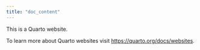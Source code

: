 ```yaml
---
title: "doc_content"
---
```


This is a Quarto website.

To learn more about Quarto websites visit <https://quarto.org/docs/websites>.
